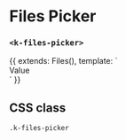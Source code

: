 
<Meta
  title="UI | Data / Picker / Files Picker"
  component={FilesPicker}
  decorators={[Padding]}
/>

# Files Picker
### `<k-files-picker>`

<Preview>
  <Story name="Regular">
    {{
      extends: Files(),
      template: `
        <div>
          <k-files-picker
            v-model="value"
            :options="options"
            :limit="8"
            :pagination="pagination"
            @paginate="onPaginate"
            layout="cards"
            label="Pick your favorite"
          />
          <k-headline class="mt-8 mb-3">Value</k-headline>
          <k-code-block :code="value" />
        </div>
      `
    }}
  </Story>
</Preview>

<Props of={FilesPicker} />

## CSS class

`.k-files-picker`
